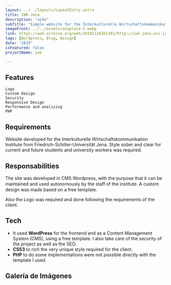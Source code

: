 ```yaml
---
layout: ../../layouts/LayoutEntry.astro
title: IWK-Jena
description: "asda"
subTitle: "Simple website for the Interkulturelle Wirtschaftskommunikation (Jena) "
imageFront: ../../assets/anaplaza-1.webp
link: https://web.archive.org/web/20191124201301/http://iwk-jena.uni-jena.de/
tags: [Wordpress, Blog, Design]
date: "2019"
isFeatured: false
projectName: iwk

---
```


## Features

    Logo
    Custom Design
    Security
    Responsive Design
    Performance and analizing
    PHP

## Requirements

Website developed for the Interkulturelle Wirtschaftskommunikation Institute from Friedrich-Schiller-Universität Jena. Style sober and clear for current and future students and university workers was required.

## Responsabilities

The site was developed in CMS Wordpress, with the purpose that it can be maintained and used autonomously by the staﬀ of the institute. A custom design was made based on a free template.

Also the Logo was required and done following the requirements of the client.

## Tech

- It used **WordPress** for the frontend and as a Content Management System (CMS), using a free template. I also take care of the security of the project as well as the SEO.
- **CSS3** to rich the very unique style required for the client.
- **PHP** to do some implementations were not possible directly with the template I used.


## Galería de Imágenes
